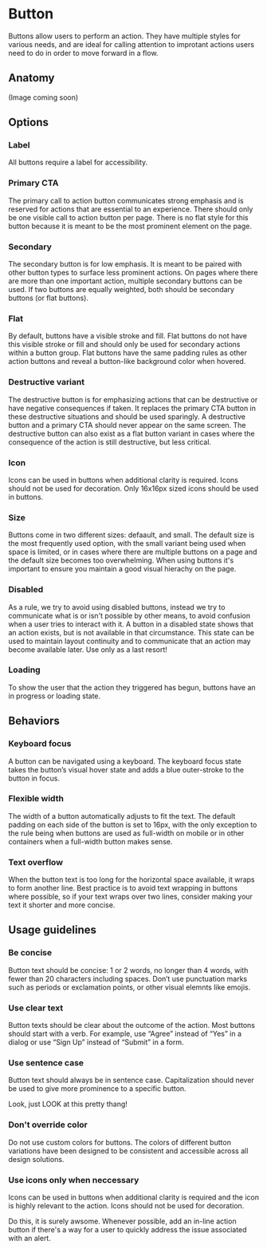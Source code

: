 # Button

Buttons allow users to perform an action. They have multiple styles for various needs, and are ideal for calling attention to improtant actions users need to do in order to move forward in a flow.

## Anatomy

(Image coming soon)

## Options

### Label

All buttons require a label for accessibility.

### Primary CTA

The primary call to action button communicates strong emphasis and is reserved for actions that are essential to an experience. There should only be one visible call to action button per page. There is no flat style for this button because it is meant to be the most prominent element on the page.

### Secondary

The secondary button is for low emphasis. It is meant to be paired with other button types to surface less prominent actions. On pages where there are more than one important action, multiple secondary buttons can be used. If two buttons are equally weighted, both should be secondary buttons (or flat buttons).

### Flat

By default, buttons have a visible stroke and fill. Flat buttons do not have this visible stroke or fill and should only be used for secondary actions within a button group. Flat buttons have the same padding rules as other action buttons and reveal a button-like background color when hovered.

### Destructive variant

The destructive button is for emphasizing actions that can be destructive or have negative consequences if taken. It replaces the primary CTA button in these destructive situations and should be used sparingly. A destructive button and a primary CTA should never appear on the same screen. The destructive button can also exist as a flat button variant in cases where the consequence of the action is still destructive, but less critical.

### Icon

Icons can be used in buttons when additional clarity is required. Icons should not be used for decoration. Only 16x16px sized icons should be used in buttons.

### Size

Buttons come in two different sizes: defaault, and small. The default size is the most frequently used option, with the small variant being used when space is limited, or in cases where there are multiple buttons on a page and the default size becomes too overwhelming. When using buttons it's important to ensure you maintain a good visual hierachy on the page.

### Disabled

As a rule, we try to avoid using disabled buttons, instead we try to communicate what is or isn't possible by other means, to avoid confusion when a user tries to interact with it. A button in a disabled state shows that an action exists, but is not available in that circumstance. This state can be used to maintain layout continuity and to communicate that an action may become available later. Use only as a last resort!

### Loading

To show the user that the action they triggered has begun, buttons have an in progress or loading state.

## Behaviors

### Keyboard focus

A button can be navigated using a keyboard. The keyboard focus state takes the button’s visual hover state and adds a blue outer-stroke to the button in focus.

### Flexible width

The width of a button automatically adjusts to fit the text. The default padding on each side of the button is set to 16px, with the only exception to the rule being when buttons are used as full-width on mobile or in other containers when a full-width button makes sense.

### Text overflow

When the button text is too long for the horizontal space available, it wraps to form another line. Best practice is to avoid text wrapping in buttons where possible, so if your text wraps over two lines, consider making your text it shorter and more concise.

## Usage guidelines

### Be concise

Button text should be concise: 1 or 2 words, no longer than 4 words, with fewer than 20 characters including spaces. Don’t use punctuation marks such as periods or exclamation points, or other visual elemnts like emojis.

### Use clear text

Button texts should be clear about the outcome of the action. Most buttons should start with a verb. For example, use “Agree” instead of “Yes” in a dialog or use “Sign Up” instead of “Submit” in a form.

### Use sentence case

Button text should always be in sentence case. Capitalization should never be used to give more prominence to a specific button.

<Guideline title="Default figure" image="button-primary-cta.svg">
    Look, just LOOK at this pretty thang! 
</Guideline>

### Don't override color

Do not use custom colors for buttons. The colors of different button variations have been designed to be consistent and accessible across all design solutions.

### Use icons only when neccessary

Icons can be used in buttons when additional clarity is required and the icon is highly relevant to the action. Icons should not be used for decoration.

<Guideline title="Be concise" image="button-be-concise-do.svg" good>
    Do this, it is surely awsome.
</Guideline>
<Guideline image="button-be-concise-dont.svg" bad></Guideline>
<Guideline title="Make alert banners actionable" image="button-label.svg" good>
    Whenever possible, add an in-line action button if there's a way for a user to quickly address the issue associated with an alert.
</Guideline>
<Guideline image="button-flexible-width.svg" bad></Guideline>
<Guideline image="button-keyboard-focus.svg" bad></Guideline>